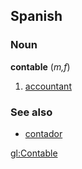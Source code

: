 ==Spanish==
===Noun===
'''contable''' (''m,f'')
# [[accountant]]

===See also===
*[[contador]]

[[gl:Contable]]